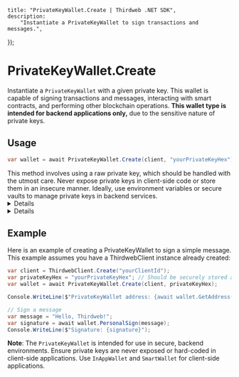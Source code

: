 
	title: "PrivateKeyWallet.Create | Thirdweb .NET SDK",
	description:
		"Instantiate a PrivateKeyWallet to sign transactions and messages.",
});

# PrivateKeyWallet.Create

Instantiate a `PrivateKeyWallet` with a given private key. This wallet is capable of signing transactions and messages, interacting with smart contracts, and performing other blockchain operations. **This wallet type is intended for backend applications only,** due to the sensitive nature of private keys.

## Usage

```csharp
var wallet = await PrivateKeyWallet.Create(client, "yourPrivateKeyHex");
```

<Callout variant="warning" title="Important">
	This method involves using a raw private key, which should be handled with the
	utmost care. Never expose private keys in client-side code or store them in an
	insecure manner. Ideally, use environment variables or secure vaults to manage
	private keys in backend services.
</Callout>

<Details summary="Parameters">

### client (required)

An instance of `ThirdwebClient`.

### privateKeyHex (required)

The private key of the wallet, provided as a hexadecimal `string`. This key grants full control over the wallet's funds and assets on the blockchain.

</Details>

<Details summary="Return Value">
### PrivateKeyWallet

Returns an instance of `PrivateKeyWallet`, ready to sign transactions and messages with the provided private key.

</Details>

## Example

Here is an example of creating a PrivateKeyWallet to sign a simple message. This example assumes you have a ThirdwebClient instance already created:

```csharp
var client = ThirdwebClient.Create("yourClientId");
var privateKeyHex = "yourPrivateKeyHex"; // Should be securely stored and accessed
var wallet = await PrivateKeyWallet.Create(client, privateKeyHex);

Console.WriteLine($"PrivateKeyWallet address: {await wallet.GetAddress()}");

// Sign a message
var message = "Hello, Thirdweb!";
var signature = await wallet.PersonalSign(message);
Console.WriteLine($"Signature: {signature}");
```

**Note**: The `PrivateKeyWallet` is intended for use in secure, backend environments. Ensure private keys are never exposed or hard-coded in client-side applications. Use `InAppWallet` and `SmartWallet` for client-side applications.

